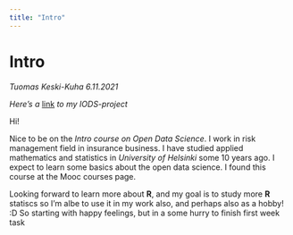 ```yaml
---
title: "Intro"
---
```


# Intro

*Tuomas Keski-Kuha 6.11.2021*

*Here's a* [link](https://github.com/keskitu/IODS-project) *to my IODS-project*

Hi!

Nice to be on the *Intro course on Open Data Science*. I work in risk 
management field in insurance business. I have studied applied 
mathematics and statistics in *University of Helsinki* some 10 years ago. 
I expect to learn some basics about the open data science. 
I found this course at the Mooc courses page. 

Looking forward to learn more about **R**, and my goal is to study
more **R** statiscs so I'm albe to use it in my work also, and perhaps also as a
hobby! :D So starting with happy feelings, but in a some hurry to finish first
week task